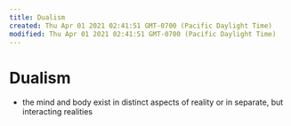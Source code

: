 ```yaml
---
title: Dualism
created: Thu Apr 01 2021 02:41:51 GMT-0700 (Pacific Daylight Time)
modified: Thu Apr 01 2021 02:41:51 GMT-0700 (Pacific Daylight Time)
---
```

# Dualism
- the mind and body exist in distinct aspects of reality or in separate, but interacting realities
